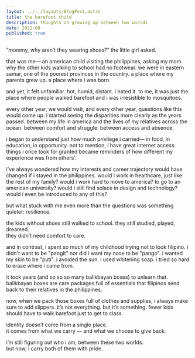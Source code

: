 ```yaml
---
layout: ../../layouts/BlogPost.astro
title: the barefoot child
description: thoughts on growing up between two worlds
date: 2022-08
published: true
---
```

“mommy, why aren’t they wearing shoes?” the little girl asked.

that was me— an american child visiting the philippines, asking my mom why the other kids walking to school had no footwear. we were in eastern samar, one of the poorest provinces in the country. a place where my parents grew up. a place where i was born.

and yet, it felt unfamiliar. hot, humid, distant. i hated it. to me, it was just the place where people walked barefoot and i was irresistible to mosquitoes.

every other year, we would visit, and every other year, questions like this would come up. i started seeing the disparities more clearly as the years passed. between my life in america and the lives of my relatives across the ocean. between comfort and struggle. between access and absence.

i began to understand just how much privilege i carried— in food, in education, in opportunity. not to mention, i have great internet access. things i once took for granted became reminders of how different my experience was from others'. 

i've always wondered how my interests and career trajectory would have changed if i stayed in the philippines. would i work in healthcare, just like the rest of my family? would i work hard to move to america? to go to an american university? would i still find solace in design and technology? would i even be introduced to any of this?

but what stuck with me even more than the questions was something quieter: resilience.

the kids without shoes still walked to school. they still studied, played, dreamed.  
they didn’t need comfort to care.

and in contrast, i spent so much of my childhood trying not to look filipino. i didn't want to be "pangit" nor did i want my nose to be "pango". i wanted my skin to be "puti". i avoided the sun. i used whitening soap. i tried so hard to erase where i came from.

it took years (and so so so many balikbayan boxes) to unlearn that. balikbayan boxes are care packages full of essentials that filipinos send back to their relatives in the philippines.

now, when we pack those boxes full of clothes and supplies, i always make sure to add slippers. it’s not everything. but it’s something. fewer kids should have to walk barefoot just to get to class.

identity doesn’t come from a single place.  
it comes from what we carry — and what we choose to give back.

i’m still figuring out who i am, between these two worlds.  
but now, i carry both of them with pride.

